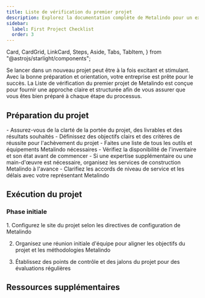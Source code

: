 ```yaml
---
title: Liste de vérification du premier projet
description: Explorez la documentation complète de Metalindo pour un examen approfondi de nos outils haut de gamme et services de construction.
sidebar:
  label: First Project Checklist
  order: 3
---
```

  Card,
  CardGrid,
  LinkCard,
  Steps,
  Aside,
  Tabs,
  TabItem,
} from "@astrojs/starlight/components";

Se lancer dans un nouveau projet peut être à la fois excitant et stimulant. Avec la bonne préparation et orientation, votre entreprise est prête pour le succès. La Liste de vérification du premier projet de Metalindo est conçue pour fournir une approche claire et structurée afin de vous assurer que vous êtes bien préparé à chaque étape du processus.

## Préparation du projet

<CardGrid>
  <Card title="Portée et objectifs">
    - Assurez-vous de la clarté de la portée du projet, des livrables et des résultats souhaités
    - Définissez des objectifs clairs et des critères de réussite pour l'achèvement du projet
  </Card>
  <Card title="Outils et équipement">
    - Faites une liste de tous les outils et équipements Metalindo nécessaires
    - Vérifiez la disponibilité de l'inventaire et son état avant de commencer
  </Card>
  <Card title="Organisation des services">
    - Si une expertise supplémentaire ou une main-d'œuvre est nécessaire, organisez les services de construction Metalindo à l'avance
    - Clarifiez les accords de niveau de service et les délais avec votre représentant Metalindo
  </Card>
</CardGrid>

## Exécution du projet
### Phase initiale
<Steps>
1. Configurez le site du projet selon les directives de configuration de Metalindo

2. Organisez une réunion initiale d'équipe pour aligner les objectifs du projet et les méthodologies Metalindo

3. Établissez des points de contrôle et des jalons du projet pour des évaluations régulières
</Steps>


## Ressources supplémentaires
<CardGrid>
<LinkCard
  title="Guides détaillés"
  description="Accédez à une documentation approfondie et aux manuels d'utilisation des outils et services Metalindo."
  href="fr/guides/getting-started"
/>
<LinkCard
  title="Contacts de support"
  description="Gardez à portée de main les coordonnées du support Metalindo, disponible pour vous aider tout au long de votre projet."
  href="fr/guides/getting-started"
/>
<LinkCard
  title="Apprentissage avancé"
  description="Explorez d'autres ressources éducatives fournies par Metalindo pour affiner vos compétences et vos connaissances."
  href="fr/guides/getting-started"
/>
</CardGrid>
